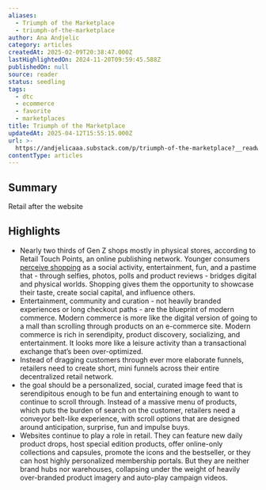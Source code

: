 ```yaml
---
aliases:
  - Triumph of the Marketplace
  - triumph-of-the-marketplace
author: Ana Andjelic
category: articles
createdAt: 2025-02-09T20:38:47.000Z
lastHighlightedOn: 2024-11-20T09:59:45.588Z
publishedOn: null
source: reader
status: seedling
tags:
  - dtc
  - ecommerce
  - favorite
  - marketplaces
title: Triumph of the Marketplace
updatedAt: 2025-04-12T15:55:15.000Z
url: >-
  https://andjelicaaa.substack.com/p/triumph-of-the-marketplace?__readwiseLocation=
contentType: articles
---
```

## Summary

Retail after the website

## Highlights

- Nearly two thirds of Gen Z shops mostly in physical stores, according to Retail Touch Points, an online publishing network. Younger consumers [perceive shopping](https://retail-assist.com/gen-z-vs-gen-x-vs-gen-y-shopping-habits-survey/) as a social activity, entertainment, fun, and a pastime that - through selfies, photos, polls and product reviews - bridges digital and physical worlds. Shopping gives them the opportunity to showcase their taste, create social capital, and influence others.
- Entertainment, community and curation - not heavily branded experiences or long checkout paths - are the blueprint of modern commerce. Modern commerce is more like the digital version of going to a mall than scrolling through products on an e-commerce site. Modern commerce is rich in serendipity, product discovery, socializing, and entertainment. It looks more like a leisure activity than a transactional exchange that’s been over-optimized.
- Instead of dragging customers through ever more elaborate funnels, retailers need to create short, mini funnels across their entire decentralized retail network.
- the goal should be a personalized, social, curated image feed that is serendipitous enough to be fun and entertaining enough to want to continue to scroll through. Instead of a massive menu of products, which puts the burden of search on the customer, retailers need a conveyor belt-like experience, with scroll options that are designed around anticipation, surprise, fun and impulse buys.
- Websites continue to play a role in retail. They can feature new daily product drops, host special edition products, offer online-only collections and capsules, promote the icons and the bestseller, or they can host highly personalized membership portals. But they are neither brand hubs nor warehouses, collapsing under the weight of heavily over-branded product imagery and auto-play campaign videos.
